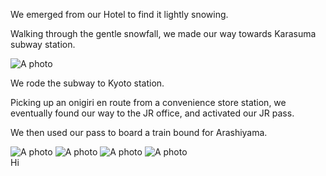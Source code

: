 


<Metatags
  title="May 2 | CSS Grid a day"
  description="An example of using CSS grid every day, from May 1–31st, 2019."
  thumbnail=""
  url="https://cssgrid30.brett.cool"
  pathname="/may-2"
/>

<div className={PhotoessayStyles.container}>
  <Banner
    title="Arashiyama"
    subtitle="and a Monkey Park"
  />

We emerged from our Hotel to find it lightly snowing.

Walking through the gentle snowfall, we made our way towards Karasuma subway station.

<Image filename="P2101453.jpg" alt="A photo" />

We rode the subway to Kyoto station.

Picking up an onigiri en route from a convenience store station, we eventually found our way to the JR office, and activated our JR pass.

We then used our pass to board a train bound for Arashiyama.

  <Photogrid style="default">
    <Image filename="P2101464.jpg" alt="A photo"/>
    <Image filename="P2101466.jpg" alt="A photo"/>
    <Image filename="P2101468.jpg" alt="A photo"/>
    <Image filename="P2101477.jpg" alt="A photo"/>
  </Photogrid>
</div>

<Footer date="7">
Hi
</Footer>
